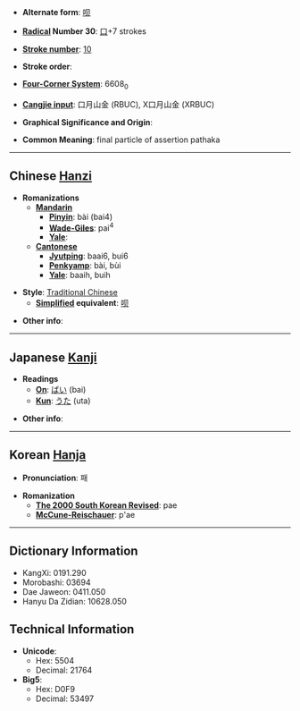 * '''Alternate form''': [[呗]]

* '''[[Wiktionary:Chinese radical index|Radical]] Number 30''': [[Wiktionary:Chinese radical index 口|口]]+7 strokes

* '''[[Wiktionary:Chinese total strokes index|Stroke number]]''': [[Wiktionary:Chinese total strokes index 10|10]]

* '''Stroke order''': 

* '''[[Wiktionary:Chinese four corner index|Four-Corner System]]''': 6608<sub>0</sub>

* '''[[Wiktionary:Chinese Cangjie index|Cangjie input]]''': 口月山金 (RBUC), X口月山金 (XRBUC)

* '''Graphical Significance and Origin''': 

* '''Common Meaning''': final particle of assertion pathaka

----

== Chinese [[Hanzi]] ==

* '''Romanizations'''
** '''[[Mandarin]]'''
*** '''[[Pinyin]]''': bài (bai4)
*** '''[[Wade-Giles]]''': pai<sup>4</sup>
*** '''[[Yale]]''': 
** '''[[Cantonese]]'''
*** '''[[Jyutping]]''': baai6, bui6
*** '''[[Penkyamp]]''': bài, bùi
*** '''[[Yale]]''': baaih, buih

* '''Style''': [[Traditional Chinese]] 
** '''[[Simplified Chinese|Simplified]] equivalent''': [[呗]]

* '''Other info''': 

----

== Japanese [[Kanji]] ==

* '''Readings'''
** '''[[On]]''': [[ばい]] (bai)
** '''[[Kun]]''': [[うた]] (uta)

* '''Other info''':  

----

== Korean [[Hanja]] ==

* '''Pronunciation''': 패

* '''Romanization'''
** '''[[The 2000 South Korean Revised Romanization|The 2000 South Korean Revised]]''': pae
** '''[[McCune-Reischauer]]''': p'ae

----

== Dictionary Information ==

* KangXi: 0191.290
* Morobashi: 03694
* Dae Jaweon: 0411.050
* Hanyu Da Zidian: 10628.050

== Technical Information ==

* '''Unicode''':
** Hex: 5504
** Decimal: 21764
* '''Big5''':
** Hex: D0F9
** Decimal: 53497